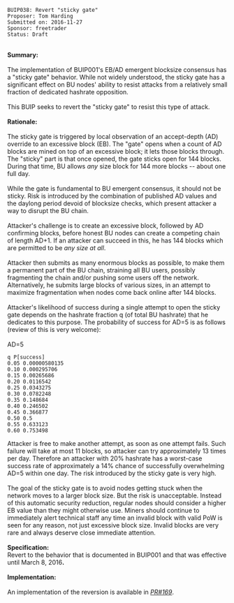 <pre>
BUIP038: Revert "sticky gate"
Proposer: Tom Harding
Submitted on: 2016-11-27
Sponsor: freetrader
Status: Draft
</pre>
<br />
'''Summary:'''<br />
<br />
The implementation of BUIP001's EB/AD emergent blocksize consensus has a &quot;sticky gate&quot; behavior. While not widely understood, the sticky gate has a significant effect on BU nodes' ability to resist attacks from a relatively small fraction of dedicated hashrate opposition.<br />
<br />
This BUIP seeks to revert the &quot;sticky gate&quot; to resist this type of attack.<br />
<br />
'''Rationale:'''<br />
<br />
The sticky gate is triggered by local observation of an accept-depth (AD) override to an excessive block (EB). The &quot;gate&quot; opens when a count of AD blocks are mined on top of an excessive block; it lets those blocks through. The &quot;sticky&quot; part is that once opened, the gate sticks open for 144 blocks. During that time, BU allows ''any'' size block for 144 more blocks -- about one full day.<br />
<br />
While the gate is fundamental to BU emergent consensus, it should not be sticky. Risk is introduced by the combination of published AD values and the daylong period devoid of blocksize checks, which present attacker a way to disrupt the BU chain.<br />
<br />
Attacker's challenge is to create an excessive block, followed by AD confirming blocks, before honest BU nodes can create a competing chain of length AD+1. If an attacker can succeed in this, he has 144 blocks which are permitted to be ''any size at all''.<br />
<br />
Attacker then submits as many enormous blocks as possible, to make them a permanent part of the BU chain, straining all BU users, possibly fragmenting the chain and/or pushing some users off the network. Alternatively, he submits large blocks of various sizes, in an attempt to maximize fragmentation when nodes come back online after 144 blocks.<br />
<br />
Attacker's likelihood of success during a single attempt to open the sticky gate depends on the hashrate fraction q (of total BU hashrate) that he dedicates to this purpose. The probability of success for AD=5 is as follows (review of this is very welcome):<br />
<br />
AD=5<br />
<pre>
q P[success]
0.05 0.00000580135
0.10 0.000295706
0.15 0.00265686
0.20 0.0116542
0.25 0.0343275
0.30 0.0782248
0.35 0.148684
0.40 0.246502
0.45 0.366877
0.50 0.5
0.55 0.633123
0.60 0.753498
</pre>
Attacker is free to make another attempt, as soon as one attempt fails. Such failure will take at most 11 blocks, so attacker can try approximately 13 times per day. Therefore an attacker with 20% hashrate has a worst-case success rate of approximately a 14% chance of successfully overwhelming AD=5 within one day. The risk introduced by the sticky gate is very high.<br />
<br />
The goal of the sticky gate is to avoid nodes getting stuck when the network moves to a larger block size. But the risk is unacceptable. Instead of this automatic security reduction, regular nodes should consider a higher EB value than they might otherwise use. Miners should continue to immediately alert technical staff any time an invalid block with valid PoW is seen for any reason, not just excessive block size. Invalid blocks are very rare and always deserve close immediate attention.<br />
<br />
'''Specification:'''<br />
Revert to the behavior that is documented in BUIP001 and that was effective until March 8, 2016'''.'''<br />
<br />
'''Implementation:'''<br />
<br />
An implementation of the reversion is available in [https://github.com/BitcoinUnlimited/BitcoinUnlimited/pull/169 ''PR#169''].
